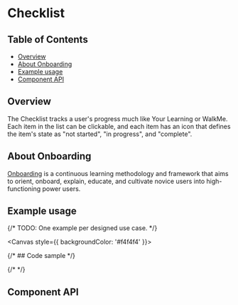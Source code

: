 
# Checklist

## Table of Contents

- [Overview](#overview)
- [About Onboarding](#about-onboarding)
- [Example usage](#example-usage)
- [Component API](#component-api)

## Overview

The Checklist tracks a user's progress much like Your Learning or WalkMe. Each
item in the list can be clickable, and each item has an icon that defines the
item's state as "not started", "in progress", and "complete".

## About Onboarding

[Onboarding](https://pages.github.ibm.com/security/security-design/department/end-to-end-experiences/onboarding/overview/)
is a continuous learning methodology and framework that aims to orient, onboard,
explain, educate, and cultivate novice users into high-functioning power users.

## Example usage

{/* TODO: One example per designed use case. */}

<Canvas style={{ backgroundColor: '#f4f4f4' }}>
  <Story of={CheckListStories.checklist} />
</Canvas>

{/* ## Code sample */}

{/* <CodesandboxLink exampleDirectory="Checklist" /> */}

## Component API

<Controls />
